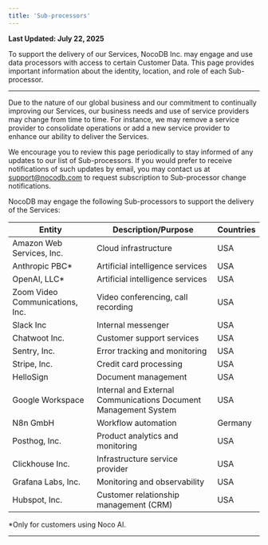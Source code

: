 ```yaml
---
title: 'Sub-processors'
---
```


**Last Updated: July 22, 2025**

To support the delivery of our Services, NocoDB Inc. may engage and use data processors with access to certain Customer Data. This page provides important information about the identity, location, and role of each Sub-processor.

---

Due to the nature of our global business and our commitment to continually improving our Services, our business needs and use of service providers may change from time to time. For instance, we may remove a service provider to consolidate operations or add a new service provider to enhance our ability to deliver the Services.

We encourage you to review this page periodically to stay informed of any updates to our list of Sub-processors. If you would prefer to receive notifications of such updates by email, you may contact us at support@nocodb.com to request subscription to Sub-processor change notifications.

NocoDB may engage the following Sub-processors to support the delivery of the Services:

| Entity                          | Description/Purpose                                             | Countries |
|---------------------------------|-----------------------------------------------------------------|-----------|
| Amazon Web Services, Inc.       | Cloud infrastructure                                            | USA       |
| Anthropic PBC*                  | Artificial intelligence services                                | USA       |
| OpenAI, LLC*                    | Artificial intelligence services                                | USA       |
| Zoom Video Communications, Inc. | Video conferencing, call recording                              | USA       |
| Slack Inc                       | Internal messenger                                              | USA       |
| Chatwoot Inc.                   | Customer support services                                       | USA       |
| Sentry, Inc.                    | Error tracking and monitoring                                   | USA       |
| Stripe, Inc.                    | Credit card processing                                          | USA       |
| HelloSign                       | Document management                                             | USA       |
| Google Workspace                | Internal and External Communications Document Management System | USA       |
| N8n GmbH                        | Workflow automation                                             | Germany   |
| Posthog, Inc.                   | Product analytics and monitoring                                | USA       |
| Clickhouse Inc.                 | Infrastructure service provider                                 | USA       |
| Grafana Labs, Inc.              | Monitoring and observability                                    | USA       |
| Hubspot, Inc.                   | Customer relationship management (CRM)                          | USA       |

*Only for customers using Noco AI.

---
